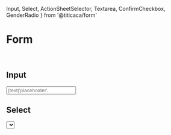   Input,
  Select,
  ActionSheetSelector,
  Textarea,
  ConfirmCheckbox,
  GenderRadio
} from '@titicaca/form'


<Meta title="form | Form" />

# Form

<br />

## Input

<Preview>
  <Story name="Input">
    <Input
      error={text('에러 메세지', '')}
      label={text('label', '이름')}
      placeholder={text('placeholder', '이름을 입력해주세요')}
      mask={text('mask', '')}
      maskChar={null}
      help={text(
        'placeholder',
        '고객님의 요청사항은 해당 호텔에 전달됩니다만 호텔 사정에 따라 필요하신 내용이 이루어지지 않을 수 있으니 많은 양해 바랍니다.',
      )}
    />
  </Story>
</Preview>

## Select

<Preview>
  <Story name="Select">
    <Select
      error={text('에러 메세지', '')}
      label="투어티켓 시간"
      help={text(
        'placeholder',
        '고객님의 요청사항은 해당 호텔에 전달됩니다만 호텔 사정에 따라 필요하신 내용이 이루어지지 않을 수 있으니 많은 양해 바랍니다.',
      )}
      placeholder="시간을 선택해주세요"
      value={selectAddons('value', ['12:00', '12:10', '12:20'], '12:00')}
      help={text(
        'placeholder',
        '고객님의 요청사항은 해당 호텔에 전달됩니다만 호텔 사정에 따라 필요하신 내용이 이루어지지 않을 수 있으니 많은 양해 바랍니다.',
      )}
      options={[
        {
          label: '12:00',
          value: '12:00',
        },
        {
          label: '12:10',
          value: '12:10',
        },
        {
          label: '12:20',
          value: '12:20',
        },
      ]}
    />
  </Story>
</Preview>

## Select - Action Sheet

<Preview>
  <Story name="Select - ActionSheet">
    <SelectActionSheetWrapper />
  </Story>
</Preview>

## Textarea

<Preview>
  <Story name="Textarea">
    <Textarea
      error={boolean('error', false)}
      label={text('label', '요청사항')}
      placeholder={text('placeholder', '요청사항을 입력해주세요')}
      help={text(
        'placeholder',
        '고객님의 요청사항은 해당 호텔에 전달됩니다만 호텔 사정에 따라 필요하신 내용이 이루어지지 않을 수 있으니 많은 양해 바랍니다.',
      )}
    />
  </Story>
</Preview>

## Radio

<Preview>
  <Story name="Radio">
    <RadioWrapper />
  </Story>
</Preview>

# ConfirmCheckbox

<Preview>
  <Story name="Confirm Selector">
     <ConfirmCheckbox
      value={boolean('value', false)}
      borderless={boolean('borderless', false)}
      textAlign={selectAddons('textAlign', ['left', 'right'], 'left')}
      padding={{ top: 16, left: 16, bottom: 16 }}
      fillType={selectAddons('fillType', ['full', 'border', 'text'], 'full')}
      padding={{ top: 16, right: 50, left: 16, bottom: 16 }}
    >
      <div>예약자 정보를 업데이트 합니다.</div>
    </ConfirmCheckbox>
  </Story>
</Preview>

# GenderRadio 

<Preview>
   <Story name="Gender Selector">
     <GenderRadio value={selectAddons('value', ['MALE', 'FEMALE'], 'MALE')} />
   </Story>
</Preview>